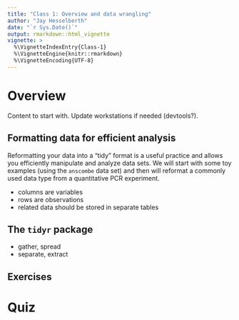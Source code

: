 ```yaml
---
title: "Class 1: Overview and data wrangling"
author: "Jay Hesselberth"
date: "`r Sys.Date()`"
output: rmarkdown::html_vignette
vignette: >
  %\VignetteIndexEntry{Class-1}
  %\VignetteEngine{knitr::rmarkdown}
  %\VignetteEncoding{UTF-8}
---
```


# Overview

Content to start with. Update workstations if needed (devtools?).

## Formatting data for efficient analysis

Reformatting your data into a "tidy" format is a useful practice and allows you efficiently manipulate and analyze data sets. We will start with some toy examples (using the `anscombe` data set) and then will reformat a commonly used data type from a quantitative PCR experiment.

- columns are variables
- rows are observations
- related data should be stored in separate tables

## The `tidyr` package

- gather, spread
- separate, extract

## Exercises

# Quiz
